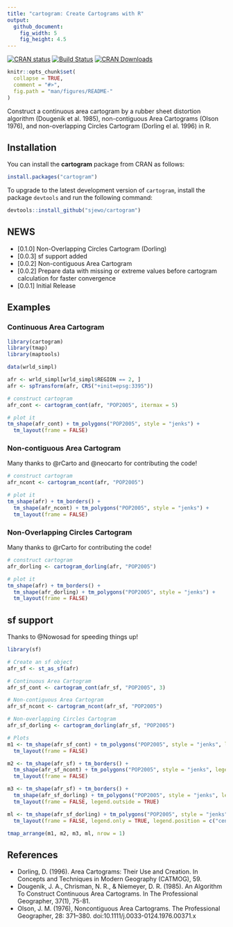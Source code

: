 ```yaml
---
title: "cartogram: Create Cartograms with R"
output:
  github_document:
    fig_width: 5
    fig_height: 4.5
---
```


[![CRAN status](http://www.r-pkg.org/badges/version/cartogram)](https://cran.r-project.org/package=cartogram)
[![Build Status](https://travis-ci.org/sjewo/cartogram.svg?branch=master)](https://travis-ci.org/sjewo/cartogram)
[![CRAN Downloads](http://cranlogs.r-pkg.org/badges/cartogram)](https://cran.r-project.org/package=cartogram)

```r
knitr::opts_chunk$set(
  collapse = TRUE,
  comment = "#>",
  fig.path = "man/figures/README-"
)
```

Construct a continuous area cartogram by a rubber sheet distortion algorithm (Dougenik et al. 1985), non-contiguous Area Cartograms (Olson 1976), and non-overlapping Circles Cartogram (Dorling el al. 1996) in R.

## Installation

You can install the **cartogram** package from CRAN as follows:

```r
install.packages("cartogram")
```

To upgrade to the latest development version of `cartogram`, install the package `devtools` and run the following command:

```r
devtools::install_github("sjewo/cartogram")
```

## NEWS

* [0.1.0] Non-Overlapping Circles Cartogram (Dorling)
* [0.0.3] sf support added
* [0.0.2] Non-contiguous Area Cartogram
* [0.0.2] Prepare data with missing or extreme values before cartogram calculation for faster convergence
* [0.0.1] Initial Release

## Examples

### Continuous Area Cartogram

```r
library(cartogram)
library(tmap)
library(maptools)

data(wrld_simpl)

afr <- wrld_simpl[wrld_simpl$REGION == 2, ]
afr <- spTransform(afr, CRS("+init=epsg:3395"))

# construct cartogram
afr_cont <- cartogram_cont(afr, "POP2005", itermax = 5)

# plot it
tm_shape(afr_cont) + tm_polygons("POP2005", style = "jenks") +
  tm_layout(frame = FALSE)
```

### Non-contiguous Area Cartogram

Many thanks to @rCarto and @neocarto for contributing the code!

```r
# construct cartogram
afr_ncont <- cartogram_ncont(afr, "POP2005")

# plot it
tm_shape(afr) + tm_borders() +
  tm_shape(afr_ncont) + tm_polygons("POP2005", style = "jenks") +
  tm_layout(frame = FALSE)
```

### Non-Overlapping Circles Cartogram

Many thanks to @rCarto for contributing the code!

```r
# construct cartogram
afr_dorling <- cartogram_dorling(afr, "POP2005")

# plot it
tm_shape(afr) + tm_borders() +
  tm_shape(afr_dorling) + tm_polygons("POP2005", style = "jenks") +
  tm_layout(frame = FALSE)
```

## sf support

Thanks to @Nowosad for speeding things up!

```r
library(sf)

# Create an sf object
afr_sf <- st_as_sf(afr)

# Continuous Area Cartogram
afr_sf_cont <- cartogram_cont(afr_sf, "POP2005", 3)

# Non-contiguous Area Cartogram
afr_sf_ncont <- cartogram_ncont(afr_sf, "POP2005")

# Non-overlapping Circles Cartogram
afr_sf_dorling <- cartogram_dorling(afr_sf, "POP2005")

# Plots
m1 <- tm_shape(afr_sf_cont) + tm_polygons("POP2005", style = "jenks", legend.show = FALSE) +
  tm_layout(frame = FALSE)

m2 <- tm_shape(afr_sf) + tm_borders() + 
  tm_shape(afr_sf_ncont) + tm_polygons("POP2005", style = "jenks", legend.show = FALSE) +
  tm_layout(frame = FALSE)

m3 <- tm_shape(afr_sf) + tm_borders() + 
  tm_shape(afr_sf_dorling) + tm_polygons("POP2005", style = "jenks", legend.show = FALSE) +
  tm_layout(frame = FALSE, legend.outside = TRUE)

ml <- tm_shape(afr_sf_dorling) + tm_polygons("POP2005", style = "jenks") +
  tm_layout(frame = FALSE, legend.only = TRUE, legend.position = c("center", "center"))

tmap_arrange(m1, m2, m3, ml, nrow = 1)
```

## References

* Dorling, D. (1996). Area Cartograms: Their Use and Creation. In Concepts and Techniques in Modern Geography (CATMOG), 59.
* Dougenik, J. A., Chrisman, N. R., & Niemeyer, D. R. (1985). An Algorithm To Construct Continuous Area Cartograms. In The Professional Geographer, 37(1), 75-81.
* Olson, J. M. (1976), Noncontiguous Area Cartograms. The Professional Geographer, 28: 371–380. doi:10.1111/j.0033-0124.1976.00371.x
